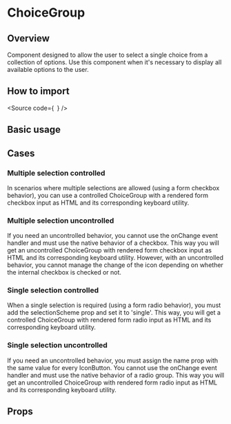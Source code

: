 

<Meta of={Stories} />

# ChoiceGroup

## Overview

Component designed to allow the user to select a single choice from a collection of options.
Use this component when it's necessary to display all available options to the user.

## How to import

<Source
  code={`
`}
/>

## Basic usage

<Canvas of={Stories.Base} />

## Cases

### Multiple selection controlled

In scenarios where multiple selections are allowed (using a form checkbox behavior),
you can use a controlled ChoiceGroup with a rendered form checkbox input as HTML and its corresponding keyboard utility.

<Canvas of={CaseStories.MultipleSelectionControlled} />

### Multiple selection uncontrolled

If you need an uncontrolled behavior, you cannot use the onChange event handler and must use the native behavior of a checkbox.
This way you will get an uncontrolled ChoiceGroup with rendered form checkbox input as HTML and its corresponding keyboard utility.
However, with an uncontrolled behavior, you cannot manage the change of the icon depending on whether the internal checkbox is checked or not.

<Canvas of={CaseStories.MultipleSelectionUncontrolled} />

### Single selection controlled

When a single selection is required (using a form radio behavior), you must add the selectionScheme prop and set it to 'single'.
This way, you will get a controlled ChoiceGroup with rendered form radio input as HTML and its corresponding keyboard utility.

<Canvas of={CaseStories.SingleSelectionControlled} />

### Single selection uncontrolled

If you need an uncontrolled behavior, you must assign the name prop with the same value for every IconButton.
You cannot use the onChange event handler and must use the native behavior of a radio group.
This way you will get an uncontrolled ChoiceGroup with rendered form radio input as HTML and its corresponding keyboard utility.

<Canvas of={CaseStories.SingleSelectionUncontrolled} />

## Props

<ArgTypes of={Stories} />
